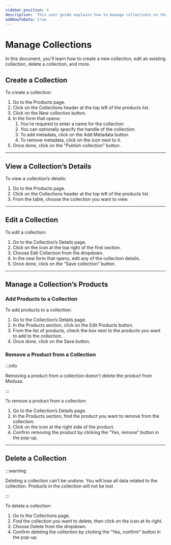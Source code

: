 ---
sidebar_position: 4
description: 'This user guide explains how to manage collections on the Medusa admin. Learn how to create, edit, and delete collections.'
addHowToData: true
---


# Manage Collections

In this document, you’ll learn how to create a new collection, edit an existing collection, delete a collection, and more.

## Create a Collection

To create a collection:

1. Go to the Products page.
2. Click on the Collections header at the top left of the products list.
3. Click on the New collection button.
4. In the form that opens:
    1. You're required to enter a name for the collection
    2. You can optionally specify the handle of the collection.
    3. To add metadata, click on the Add Metadata button.
    4. To remove metadata, click on the <UiIcon lightIcon="https://res.cloudinary.com/dza7lstvk/image/upload/v1667999273/Medusa%20Docs/UI%20Icons/7hztVhj_mj6mxu.png" darkIcon="https://res.cloudinary.com/dza7lstvk/image/upload/v1667999290/Medusa%20Docs/UI%20Icons/1yp4PNt_vzwnhf.png" alt="trash" /> icon next to it.
5. Once done, click on the “Publish collection” button.

---

## View a Collection’s Details

To view a collection’s details:

1. Go to the Products page.
2. Click on the Collections header at the top left of the products list.
3. From the table, choose the collection you want to view.

---

## Edit a Collection

To edit a collection:

1. Go to the Collection’s Details page.
2. Click on the <UiIcon lightIcon="https://res.cloudinary.com/dza7lstvk/image/upload/v1667999308/Medusa%20Docs/UI%20Icons/1ordBC6_ssysel.png" darkIcon="https://res.cloudinary.com/dza7lstvk/image/upload/v1667999326/Medusa%20Docs/UI%20Icons/dSwWYBH_stzgoi.png" alt="three dots" /> icon at the top right of the first section.
3. Choose Edit Collection from the dropdown.
4. In the new form that opens, edit any of the collection details.
5. Once done, click on the “Save collection” button.

---

## Manage a Collection’s Products

### Add Products to a Collection

To add products to a collection:

1. Go to the Collection’s Details page.
2. In the Products section, click on the Edit Products button.
3. From the list of products, check the box next to the products you want to add to the collection.
4. Once done, click on the Save button.

### Remove a Product from a Collection

:::info

Removing a product from a collection doesn't delete the product from Medusa.

:::

To remove a product from a collection:

1. Go to the Collection’s Details page.
2. In the Products section, find the product you want to remove from the collection.
3. Click on the <UiIcon lightIcon="https://res.cloudinary.com/dza7lstvk/image/upload/v1667999273/Medusa%20Docs/UI%20Icons/7hztVhj_mj6mxu.png" darkIcon="https://res.cloudinary.com/dza7lstvk/image/upload/v1667999290/Medusa%20Docs/UI%20Icons/1yp4PNt_vzwnhf.png" alt="trash" /> icon at the right side of the product.
4. Confirm removing the product by clicking the “Yes, remove" button in the pop-up.

---

## Delete a Collection

:::warning

Deleting a collection can’t be undone. You will lose all data related to the collection. Products in the collection will not be lost.

:::

To delete a collection:

1. Go to the Collections page.
2. Find the collection you want to delete, then click on the <UiIcon lightIcon="https://res.cloudinary.com/dza7lstvk/image/upload/v1667999308/Medusa%20Docs/UI%20Icons/1ordBC6_ssysel.png" darkIcon="https://res.cloudinary.com/dza7lstvk/image/upload/v1667999326/Medusa%20Docs/UI%20Icons/dSwWYBH_stzgoi.png" alt="three dots" /> icon at its right.
3. Choose Delete from the dropdown.
4. Confirm deleting the collection by clicking the “Yes, confirm" button in the pop-up.